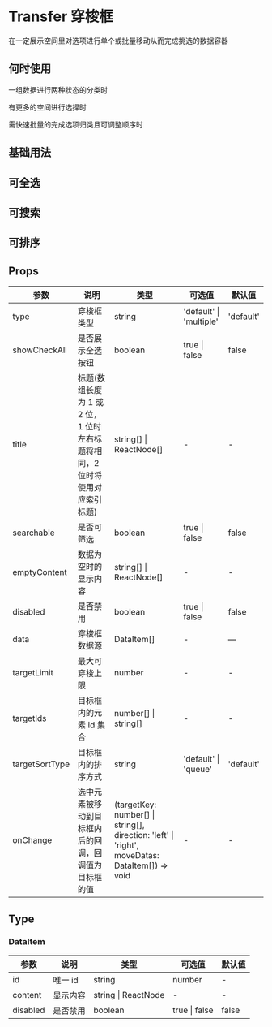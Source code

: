 # Transfer 穿梭框

在一定展示空间里对选项进行单个或批量移动从而完成挑选的数据容器

## 何时使用

一组数据进行两种状态的分类时

有更多的空间进行选择时

需快速批量的完成选项归类且可调整顺序时

## 基础用法


<DemoBase />

## 可全选


<DemoCheck />

## 可搜索


<DemoSearch />

## 可排序


<DemoArea />

## Props

| 参数           | 说明                                                                       | 类型                                                                                           | 可选值                  | 默认值    |
| -------------- | -------------------------------------------------------------------------- | ---------------------------------------------------------------------------------------------- | ----------------------- | --------- |
| type           | 穿梭框类型                                                                 | string                                                                                         | 'default' \| 'multiple' | 'default' |
| showCheckAll   | 是否展示全选按钮                                                           | boolean                                                                                        | true \| false           | false     |
| title          | 标题(数组长度为 1 或 2 位，1 位时左右标题将相同，2 位时将使用对应索引标题) | string[] \| ReactNode[]                                                                        | -                       | -         |
| searchable     | 是否可筛选                                                                 | boolean                                                                                        | true \| false           | false     |
| emptyContent   | 数据为空时的显示内容                                                       | string[] \| ReactNode[]                                                                        | -                       | -         |
| disabled       | 是否禁用                                                                   | boolean                                                                                        | true \| false           | false     |
| data           | 穿梭框数据源                                                               | DataItem[]                                                                                     | -                       | —         |
| targetLimit    | 最大可穿梭上限                                                             | number                                                                                         | -                       | -         |
| targetIds      | 目标框内的元素 id 集合                                                     | number[] \| string[]                                                                           | -                       | -         |
| targetSortType | 目标框内的排序方式                                                         | string                                                                                         | 'default' \| 'queue'    | 'default' |
| onChange       | 选中元素被移动到目标框内后的回调，回调值为目标框的值                       | (targetKey: number[] \| string[], direction: 'left' \| 'right', moveDatas: DataItem[]) => void | -                       | -         |

## Type

### DataItem

| 参数     | 说明     | 类型                | 可选值        | 默认值 |
| -------- | -------- | ------------------- | ------------- | ------ |
| id       | 唯一 id  | string              | number        | -      |
| content  | 显示内容 | string \| ReactNode | -             | -      |
| disabled | 是否禁用 | boolean             | true \| false | false  |
